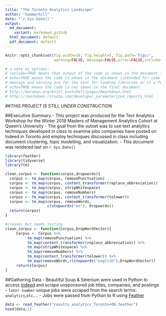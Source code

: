 ```yaml
---
title: "The Toronto Analytics Landscape"
author: "Summerhill"
date: "`r Sys.Date()`"
output:
  md_document:
    variant: markdown_github
  html_document: default
  pdf_document: default
---
```


```r
knitr::opts_chunk$set(fig.width=10, fig.height=5, fig.path='Figs/',
                      warning=FALSE, message=FALSE,error=FALSE,include=TRUE,echo=FALSE)

# a note on options: 
# include=TRUE means that output of the code is shown in the document (intended for graphics).
# echo=TRUE means the code is shown in the document (intended for code that might be interesting for a reader).
# message and warning are for the text for loading libraries or if a function fails
# echo=TRUE means the code is not shown in the final document
# http://kbroman.org/knitr_knutshell/pages/Rmarkdown.html
# http://rmarkdown.rstudio.com/developer_parameterized_reports.html
```
##*THIS PROJECT IS STILL UNDER CONSTRUCTION*

##Executive Summary
- This project was produced for the Text Analytics Workshop for the Winter 2018 Masters of Management Analytics Cohort at Queen's University
- The goal from the outset was to use text analytics techniques developed in class to examine jobs companies have posted on Indeed in Toronto
and employ techniques discussed in class including document clustering, topic modelling, and visualization.
- This document was rendered last on `r Sys.Date()`

```r
library(feather)
library(tidyverse)
library(tm)
```

```r
clean_corpus <- function(corpus,dropwords){
  corpus <- tm_map(corpus, removePunctuation)
  corpus <- tm_map(corpus, content_transformer(replace_abbreviation))
  corpus <- tm_map(corpus, stripWhitespace)
  corpus <- tm_map(corpus, removeNumbers)
  corpus <- tm_map(corpus, content_transformer(tolower))
  corpus <- tm_map(corpus, removeWords, 
                   c(stopwords("en"), dropwords))
  return(corpus)
}

#cleaner but needs testing
clean_corpus <- function(Corpus,DropWordVector){
     Corpus <- Corpus %>%
          tm_map(removePunctuation) %>%
          tm_map(content_transformer(replace_abbreviation)) %>%
          tm_map(stripWhitespace) %>%
          tm_map(removeNumbers) %>%
          tm_map(content_transformer(tolower)) %>%
          tm_map(removeWords,c(stopwords("english"),DropWordVector))
     return(Corpus)
}
```

##Gathering Data
- Beautiful Soup & Selenium were used in Python to access [Indeed](https://www.indeed.ca/jobs?q=analytics&l=Toronto&start=10 "Indeed:Analytics Jobs in Toronto") and scrape unsponsored job titles, companies, and postings
- `later number` unique jobs were scraped from the search terms: `analytics`,`etc`....
- Jobs were passed from Python to R using [Feather](https://blog.rstudio.com/2016/03/29/feather/ "Feather: A Fast On-Disk Format for Data Frames for R and Python, powered by Apache Arrow")

```r
data <- read_feather("results_analytics_Toronto+ON.feather")
head(data,1)
```

```r

```

```r

```

```r

```

```r

```

```r

```

```r

```






